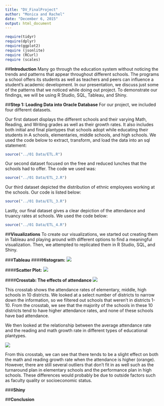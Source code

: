 ```yaml
---
title: "DV_FinalProject"
author: "Monica and Rachel"
date: "December 6, 2015"
output: html_document
---
```

```r
require(tidyr)
require(dplyr)
require(ggplot2)
require (jsonlite)
require (RCurl)
require (scales)
```  

##**Introduction**
Many go through the education system without noticing the trends and patterns that appear throughout different schools. The programs a school offers its students as well as teachers and peers can influence a student's academic development. In our presentation, we discuss just some of the patterns that we noticed while doing out project. To demonstrate our findings, we will be using R Studio, SQL, Tableau, and Shiny. 

##**Step 1: Loading Data into Oracle Database**
For our project, we included four different datasets. 

Our first dataset displays the different schools and their varying Math, Reading, and Writing grades as well as their growth rates. It also includes both initial and final plantypes that schools adopt while educating their students in A schools, elementaries, middle schools, and high schools. We used the code below to extract, transform, and load the data into an sql statement:   
```r
source("../01 Data/ETL.R")
```

Our second dataset focused on the free and reduced lunches that the schools had to offer. The code we used was:
```r
source("../01 Data/ETL_2.R")
```
  
Our third dataset depicted the distribution of ethnic employees working at the schools. Our code is listed below:
```r
source("../01 Data/ETL_3.R")
```

Lastly, our final dataset gives a clear depiction of the attendance and truancy rates at schools. We used the code below:
```r
source("../01 Data/ETL_4.R")
```

##**Visualizations**
To create our visualizations, we started out creating them in Tableau and playing around with different options to find a meaningful visualization. Then, we attempted to replicated them in R Studio, SQL, and Shiny. 

###**Tableau**
####**Histogram:**
![](../03 Tableau Workbooks/Histogram.jpg)

####**Scatter Plot:**
![](../03 Tableau Workbooks/ScatterPlot.jpg)

####**Crosstab: The effects of attendance**
![](../03 Tableau Workbooks/Crosstab2.jpg)  
  
This crosstab shows the attendance rates of elementary, middle, high schools in 10 districts. We looked at a select number of districts to narrow down the information, so we filtered out schools that weren't in districts 1-10. From the crosstab, we see that the majority of the schools in these 10 districts tend to have higher attendance rates, and none of these schools have bad attendance.  

We then looked at the relationship between the average attendance rate and the reading and math growth rate in different types of educational plantypes.  
  
![](../03 Tableau Workbooks/Crosstab.jpg) 
  
From this crosstab, we can see that there tends to be a slight effect on both the math and reading growth rate when the attendance is higher (orange). However, there are still several outliers that don't fit in as well such as the turnaround plan in elementary schools and the performance plan in high schools. These differences would probably be due to outside factors such as faculty quality or socioeconomic status.  

###**Shiny**

##**Conclusion**

